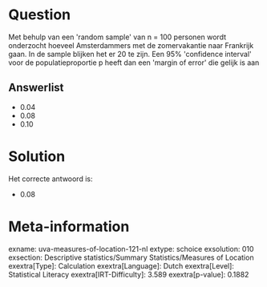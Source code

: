 Question
========

Met behulp van een \'random sample\' van n = 100 personen wordt
onderzocht hoeveel Amsterdammers met de zomervakantie naar Frankrijk
gaan. In de sample blijken het er 20 te zijn. Een 95% \'confidence
interval\' voor de populatieproportie p heeft dan een \'margin of
error\' die gelijk is aan


Answerlist
----------

* 0.04
* 0.08
* 0.10

Solution
========

Het correcte antwoord is: 

* 0.08

Meta-information
================
exname: uva-measures-of-location-121-nl
extype: schoice
exsolution: 010
exsection: Descriptive statistics/Summary Statistics/Measures of Location
exextra[Type]: Calculation
exextra[Language]: Dutch
exextra[Level]: Statistical Literacy
exextra[IRT-Difficulty]: 3.589
exextra[p-value]: 0.1882
